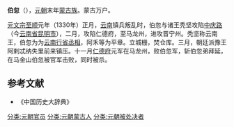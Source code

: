 {{about|万户'''伯忽'''|太师'''伯忽'''|伯忽 (太师)|金帐汗国人物|伯忽 (金帐汗国)}}
'''伯忽'''（{{bd|？||1330年|}}），[[元朝|元朝]]末年[[蒙古族|蒙古族]]。蒙古万户。

[[元文宗|元文宗]][[至顺|至顺]]元年（1330年）正月，[[云南|云南]]镇兵叛乱时，伯忽与诸王秃坚攻陷[[中庆路|中庆路]]（今[[云南省|云南省]][[昆明市|昆明市]]），二月，攻陷仁德府，至马龙州，进攻晋宁州。秃坚称云南王，伯忽为为[[云南行省|云南行省]][[丞相|丞相]]，阿禾等为平章。立城栅，焚仓库。三月，朝廷派豫王阿剌忒纳失里前来镇压。十一月[[仁德府|仁德府]]元军在马龙州，败伯忽军，斩伯忽弟拜延，在马金山伯忽被官军击败，同时被杀。

==参考文献==
*《中国历史大辞典》
[[分类:元朝官员|分类:元朝官员]]
[[分类:元朝蒙古人|分类:元朝蒙古人]]
[[分类:元朝被处决者|分类:元朝被处决者]]